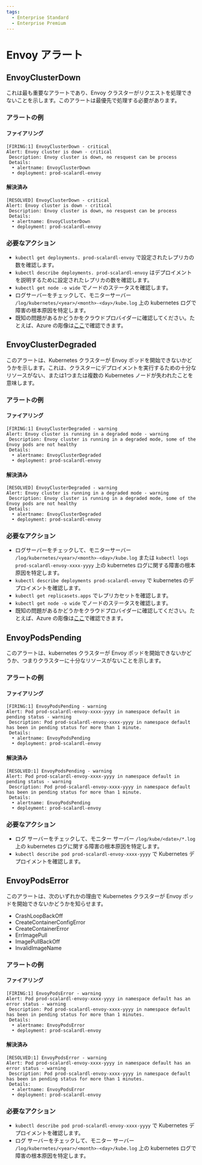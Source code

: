 ```yaml
---
tags:
  - Enterprise Standard
  - Enterprise Premium
---
```


# Envoy アラート


<TranslationBanner />

## EnvoyClusterDown

これは最も重要なアラートであり、Envoy クラスターがリクエストを処理できないことを示します。このアラートは最優先で処理する必要があります。

### アラートの例

#### ファイアリング

```
[FIRING:1] EnvoyClusterDown - critical
Alert: Envoy cluster is down - critical
 Description: Envoy cluster is down, no resquest can be process
 Details:
  • alertname: EnvoyClusterDown
  • deployment: prod-scalardl-envoy
```

#### 解決済み

```
[RESOLVED] EnvoyClusterDown - critical
Alert: Envoy cluster is down - critical
 Description: Envoy cluster is down, no resquest can be process
 Details:
  • alertname: EnvoyClusterDown
  • deployment: prod-scalardl-envoy
```

### 必要なアクション

* `kubectl get deployments. prod-scalardl-envoy` で設定されたレプリカの数を確認します。
* `kubectl describe deployments. prod-scalardl-envoy` はデプロイメントを説明するために設定されたレプリカの数を確認します。
* `kubectl get node -o wide` でノードのステータスを確認します。
* ログサーバーをチェックして、モニターサーバー `/log/kubernetes/<year>/<month>-<day>/kube.log` 上の kubernetes ログで障害の根本原因を特定します。
* 既知の問題があるかどうかをクラウドプロバイダーに確認してください。たとえば、Azure の彫像は[ここ](https://status.azure.com/en-us/status)で確認できます。

## EnvoyClusterDegraded

このアラートは、Kubernetes クラスターが Envoy ポッドを開始できないかどうかを示します。これは、クラスターにデプロイメントを実行するための十分なリソースがない、または1つまたは複数の Kubernetes ノードが失われたことを意味します。

### アラートの例

#### ファイアリング

```
[FIRING:1] EnvoyClusterDegraded - warning
Alert: Envoy cluster is running in a degraded mode - warning
 Description: Envoy cluster is running in a degraded mode, some of the Envoy pods are not healthy
 Details:
  • alertname: EnvoyClusterDegraded
  • deployment: prod-scalardl-envoy
```

#### 解決済み

```
[RESOLVED] EnvoyClusterDegraded - warning
Alert: Envoy cluster is running in a degraded mode - warning
 Description: Envoy cluster is running in a degraded mode, some of the Envoy pods are not healthy
 Details:
  • alertname: EnvoyClusterDegraded
  • deployment: prod-scalardl-envoy
```

### 必要なアクション

* ログサーバーをチェックして、モニターサーバー `/log/kubernetes/<year>/<month>-<day>/kube.log` または  `kubectl logs prod-scalardl-envoy-xxxx-yyyy`  上の kubernetes ログに関する障害の根本原因を特定します。
* `kubectl describe deployments prod-scalardl-envoy` で kubernetes のデプロイメントを確認します。
* `kubectl get replicasets.apps` でレプリカセットを確認します。
* `kubectl get node -o wide` でノードのステータスを確認します。
* 既知の問題があるかどうかをクラウドプロバイダーに確認してください。たとえば、Azure の彫像は[ここ](https://status.azure.com/en-us/status)で確認できます。

## EnvoyPodsPending

このアラートは、kubernetes クラスターが Envoy ポッドを開始できないかどうか、つまりクラスターに十分なリソースがないことを示します。

### アラートの例

#### ファイアリング

```
[FIRING:1] EnvoyPodsPending - warning
Alert: Pod prod-scalardl-envoy-xxxx-yyyy in namespace default in pending status - warning
 Description: Pod prod-scalardl-envoy-xxxx-yyyy in namespace default has been in pending status for more than 1 minute.
 Details:
  • alertname: EnvoyPodsPending
  • deployment: prod-scalardl-envoy
```

#### 解決済み

```
[RESOLVED:1] EnvoyPodsPending - warning
Alert: Pod prod-scalardl-envoy-xxxx-yyyy in namespace default in pending status - warning
 Description: Pod prod-scalardl-envoy-xxxx-yyyy in namespace default has been in pending status for more than 1 minute.
 Details:
  • alertname: EnvoyPodsPending
  • deployment: prod-scalardl-envoy
```

### 必要なアクション

* ログ サーバーをチェックして、モニター サーバー `/log/kube/<date>/*.log` 上の kubernetes ログに関する障害の根本原因を特定します。
* `kubectl describe pod prod-scalardl-envoy-xxxx-yyyy` で Kubernetes デプロイメントを確認します。

## EnvoyPodsError

このアラートは、次のいずれかの理由で Kubernetes クラスターが Envoy ポッドを開始できないかどうかを知らせます。

* CrashLoopBackOff
* CreateContainerConfigError
* CreateContainerError
* ErrImagePull
* ImagePullBackOff
* InvalidImageName

### アラートの例

#### ファイアリング

```
[FIRING:1] EnvoyPodsError - warning
Alert: Pod prod-scalardl-envoy-xxxx-yyyy in namespace default has an error status - warning
 Description: Pod prod-scalardl-envoy-xxxx-yyyy in namespace default has been in pending status for more than 1 minutes.
 Details:
  • alertname: EnvoyPodsError
  • deployment: prod-scalardl-envoy
```

#### 解決済み

```
[RESOLVED:1] EnvoyPodsError - warning
Alert: Pod prod-scalardl-envoy-xxxx-yyyy in namespace default has an error status - warning
 Description: Pod prod-scalardl-envoy-xxxx-yyyy in namespace default has been in pending status for more than 1 minutes.
 Details:
  • alertname: EnvoyPodsError
  • deployment: prod-scalardl-envoy
```

### 必要なアクション

* `kubectl describe pod prod-scalardl-envoy-xxxx-yyyy` で Kubernetes デプロイメントを確認します。
* ログ サーバーをチェックして、モニター サーバー `/log/kubernetes/<year>/<month>-<day>/kube.log` 上の kubernetes ログで障害の根本原因を特定します。
